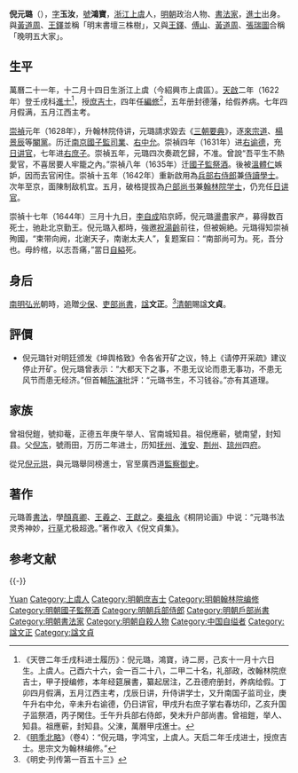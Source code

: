 {{明清人物信息框
| 姓名 = 倪元璐
| 原名 =
| 圖片名稱= Ni Yuanlu.jpg
| 圖片大小 = 210px
| 圖片說明 = [[安徽省博物館|安徽省博物館]]藏倪元璐像
| 最高職務 = 戶部尚書兼翰林院學士
| 國家 = 大明
| 爵位 =
| 籍貫 = [[浙江|浙江]][[上虞縣|上虞縣]]
| 族裔 = 漢族
| 字號 = 字玉汝，號鴻寶
| 諡號 = 文正（[[南明|南明]]）、文貞（[[清|清]]）
| 出生日期 = [[萬曆|萬曆]]二十一年十二月十四日<br>（1594年1月7日）
| 出生地點 = [[浙江|浙江]][[上虞縣|上虞縣]]
| 逝世日期 = [[崇禎|崇禎]]十七年三月十九日<br>（1644年4月25日）
| 逝世地點 = [[北京|京師]]
| 墓葬 =
| 配偶 =
| 親屬 = 
| 出身 = 
*萬曆三十七年（1609年）己酉科舉人
*天啓二年（1622年）壬戌科進士出身
| 經歷 = 
| 著作 = *《倪文貞集》
}}
'''倪元璐'''（{{bd|1594年|1月7日|1644年|4月25日|catIdx=N倪}}），[[表字|字]]'''玉汝'''，[[號|號]]'''鴻寶'''，[[浙江|浙江]][[上虞|上虞]]人，[[明朝|明朝]]政治人物、[[書法家|書法家]]，[[進士|進士]]出身。與[[黃道周|黃道周]]、[[王鐸|王鐸]]並稱「明末書壇三株樹」，又與[[王鐸|王鐸]]、[[傅山|傅山]]、[[黃道周|黃道周]]、[[張瑞圖|張瑞圖]]合稱「晚明五大家」。

== 生平 ==
萬曆二十一年，十二月十四日生浙江上虞（今紹興市上虞區）。[[天啟_(明朝)|天啟]]二年（1622年）登壬戌科[[進士|進士]]<ref>《天啓二年壬戌科进士履历》：倪元璐，鴻寶，诗二房，己亥十一月十六日生。上虞人。己酉六十六，会一百二十八，二甲二十名，礼部政，改翰林院庶吉士，甲子授编修，本年经筵展書，纂起居注，乙丑德府册封，养病给假。丁卯四月假满，五月江西主考，戊辰日讲，升侍讲学士，又升南国子监司业，庚午升右中允，辛未升右谕德，仍日讲官，甲戌升右庶子掌右春坊印，乙亥升国子监祭酒，丙子閑住。壬午升兵部右侍郎，癸未升户部尚書。曾祖鎧，举人、知县。祖應蕲，封知县。父涷，萬曆甲戌進士。</ref>，授[[庶吉士|庶吉士]]，四年任[[編修|編修]]<ref>《[[明季北略|明季北略]]》（卷4）：“倪元璐，字鸿宝，上虞人。天启二年壬戌进士，授庶吉士。思宗文为翰林编修。”</ref>，五年册封德藩，给假养病。七年四月假满，五月江西主考。

[[崇禎|崇禎]]元年（1628年），升翰林院侍讲，元璐請求毀去《[[三朝要典|三朝要典]]》，逐[[來宗道|來宗道]]、[[楊景辰|楊景辰]]等[[閹黨|閹黨]]。历迁[[南京|南京]][[國子監|國子監]][[司業|司業]]、[[右中允|右中允]]。崇禎四年（1631年）进[[右谕德|右谕德]]，充[[日讲官|日讲官]]，七年进[[右庶子|右庶子]]。崇禎五年，元璐四次奏疏乞歸，不准。曾說“吾平生不熱愛官，不喜居要人牢籠之內。”崇禎八年（1635年）迁[[國子監祭酒|國子監祭酒]]。後被[[溫體仁|溫體仁]]嫉妒，因而去官闲住。崇禎十五年（1642年）重新啟用為[[兵部右侍郎|兵部右侍郎]]兼[[侍讀學士|侍讀學士]]。次年至京，面陳制敌机宜。五月，破格提拔為[[户部尚书|户部尚书]]兼[[翰林院|翰林院]][[学士|学士]]，仍充任[[日讲官|日讲官]]。

崇禎十七年（1644年）三月十九日，[[李自成|李自成]]陷京師，倪元璐盪盡家产，募得数百死士，驰赴北京勤王。倪元璐入都時，強邀[[祝湯齡|祝湯齡]]前往，但被婉絶。元璐得知崇禎殉國，“束带向阙，北谢天子，南谢太夫人”，复题案曰：“南部尚可为。死，吾分也。毋紟棺，以志吾痛，”當日[[自縊|自縊]]死。

== 身后 ==
[[南明|南明]][[弘光|弘光]]朝時，追贈[[少保|少保]]、[[吏部尚書|吏部尚書]]，[[諡|諡]]'''文正'''。<ref>《明史·列传第一百五十三》</ref>[[清朝|清朝]]賜諡'''文貞'''。

==評價==
*倪元璐针对明廷颁发《坤舆格致》令各省开矿之议，特上《请停开采疏》建议停止开矿。倪元璐曾表示：“大都天下之事，不患无议论而患无事功，不患无风节而患无经济。”但首輔[[陈演|陈演]]批評：“元璐书生，不习钱谷。”亦有其道理。

==家族==
曾祖倪鎧，號抑菴，正德五年庚午举人、官南城知县。祖倪應蕲，號南望，封知县。父[[倪冻|倪冻]]，號雨田，万历二年进士，历知[[抚州府|抚州]]、[[淮安府|淮安]]、[[荆州府|荆州]]、[[琼州府|琼州]]四[[府_(行政區劃)|府]]。

從兄[[倪元珙|倪元珙]]，與元璐舉同榜進士，官至廣西道[[監察御史|監察御史]]。

==著作==
元璐善[[書法|書法]]，學[[顏真卿|顏真卿]]、[[王羲之|王羲之]]、[[王獻之|王獻之]]。[[秦祖永|秦祖永]]《桐阴论画》中说：“元璐书法灵秀神妙，[[行草|行草]]尤极超逸。”著作收入《倪文貞集》。

== 参考文献 ==
{{wikisource|明季北略/卷04}}
{{reflist}}

{{-}}
{{並稱|天崇五才子|[[李之椿|李之椿]] - [[王思任|王思任]] - '''倪元璐''' - [[黄道周|黃道周]] - [[王鐸_(天啟進士)|王　鐸]]}}
{{天啓二年壬戌科殿試金榜}}

{{權威控制}}

{{DEFAULTSORT:Ni倪}}
[[Category:倪姓|Yuan]]
[[Category:上虞人|Category:上虞人]]
[[Category:明朝庶吉士|Category:明朝庶吉士]]
[[Category:明朝翰林院编修|Category:明朝翰林院编修]]
[[Category:明朝國子監祭酒|Category:明朝國子監祭酒]]
[[Category:明朝兵部侍郎|Category:明朝兵部侍郎]]
[[Category:明朝戶部尚書|Category:明朝戶部尚書]]
[[Category:明朝書法家|Category:明朝書法家]]
[[Category:明朝自殺人物|Category:明朝自殺人物]]
[[Category:中国自缢者|Category:中国自缢者]]
[[Category:諡文正|Category:諡文正]]
[[Category:諡文貞|Category:諡文貞]]